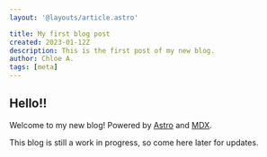 ```yaml
---
layout: '@layouts/article.astro'

title: My first blog post
created: 2023-01-12Z
description: This is the first post of my new blog.
author: Chloe A.
tags: [meta]
---
```


## Hello!!

Welcome to my new blog! Powered by [Astro][astro] and [MDX][mdx].

This blog is still a work in progress, so come here later for updates.

[astro]: https://astro.build 'Astro'
[mdx]: https://mdxjs.com 'MDX'
